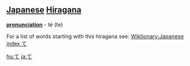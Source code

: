 == [[Japanese]] [[Hiragana]] ==
'''[[pronunciation]]''' - té (te)

For a list of words starting with this hiragana see: [[Wiktionary:Japanese index て]]

[[hu:て]]
[[ja:て]]